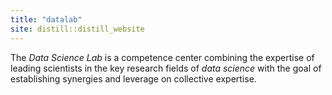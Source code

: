 ```yaml
---
title: "datalab"
site: distill::distill_website
---
```


The *Data Science Lab* is a competence center combining the expertise of leading scientists in the key research fields of *data science* with the goal of establishing synergies and leverage on collective expertise. 

